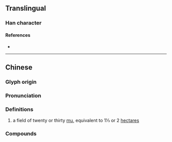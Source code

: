 {{character info/new}}
==Translingual==

===Han character===
{{Han char|rn=102|rad=田|as=08|sn=13|four=63012|canj=WJNU|ids=⿰田宛}}

====References====
* {{Han ref|kx=0765.040|dkj=21894|dj=1176.040|hdz=42549.010|uh=7579|ud=30073|bh=DEC4|bd=57028}}

----

==Chinese==
{{zh-forms}}

===Glyph origin===
{{Han etym}}

===Pronunciation===
{{zh-pron
|m=wǎn
|c=jyun2
|mc=y
|oc=y
|cat=
}}

===Definitions===
{{zh-hanzi}}

# a field of twenty or thirty [[畝|mu]], equivalent to 1⅓ or 2 [[hectare]]s

===Compounds===
{{zh-der|畹町|九畹遺容}}